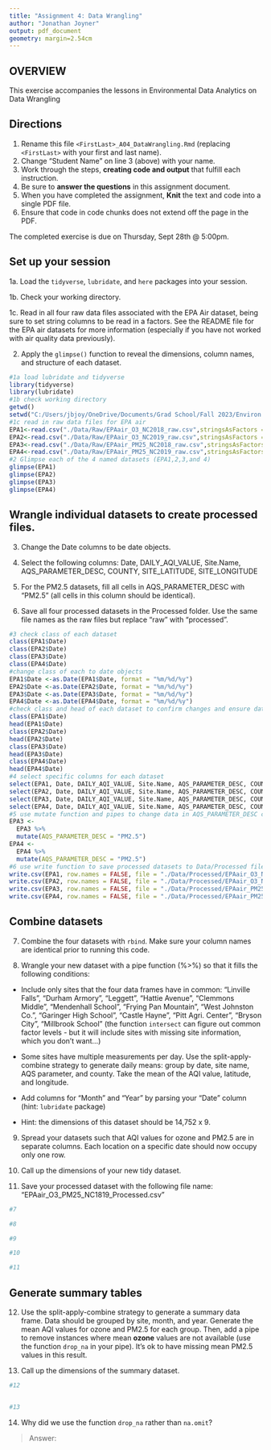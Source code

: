 ```yaml
---
title: "Assignment 4: Data Wrangling"
author: "Jonathan Joyner"
output: pdf_document
geometry: margin=2.54cm
---
```


## OVERVIEW

This exercise accompanies the lessons in Environmental Data Analytics on Data Wrangling 

## Directions

1. Rename this file `<FirstLast>_A04_DataWrangling.Rmd` (replacing `<FirstLast>` with your first and last name).
2. Change "Student Name" on line 3 (above) with your name.
3. Work through the steps, **creating code and output** that fulfill each instruction.
4. Be sure to **answer the questions** in this assignment document.
5. When you have completed the assignment, **Knit** the text and code into a single PDF file.
6. Ensure that code in code chunks does not extend off the page in the PDF.

The completed exercise is due on Thursday, Sept 28th @ 5:00pm.

## Set up your session 

1a. Load the `tidyverse`,  `lubridate`, and `here` packages into your session.

1b. Check your working directory.

1c. Read in all four raw data files associated with the EPA Air dataset, being sure to set string columns to be read in a factors. See the README file for the EPA air datasets for more information (especially if you have not worked with air quality data previously). 

2. Apply the `glimpse()` function to reveal the dimensions, column names, and structure of each dataset. 

```r
#1a load lubridate and tidyverse
library(tidyverse)
library(lubridate)
#1b check working directory
getwd()
setwd("C:/Users/jbjoy/OneDrive/Documents/Grad School/Fall 2023/Environ 872/EDE_Fall2023")
#1c read in raw data files for EPA air
EPA1<-read.csv("./Data/Raw/EPAair_O3_NC2018_raw.csv",stringsAsFactors = TRUE)
EPA2<-read.csv("./Data/Raw/EPAair_O3_NC2019_raw.csv",stringsAsFactors = TRUE)
EPA3<-read.csv("./Data/Raw/EPAair_PM25_NC2018_raw.csv",stringsAsFactors = TRUE)
EPA4<-read.csv("./Data/Raw/EPAair_PM25_NC2019_raw.csv",stringsAsFactors = TRUE)
#2 Glimpse each of the 4 named datasets (EPA1,2,3,and 4)
glimpse(EPA1)
glimpse(EPA2)
glimpse(EPA3)
glimpse(EPA4)
```


## Wrangle individual datasets to create processed files.

3. Change the Date columns to be date objects.

4. Select the following columns: Date, DAILY_AQI_VALUE, Site.Name, AQS_PARAMETER_DESC, COUNTY, SITE_LATITUDE, SITE_LONGITUDE

5. For the PM2.5 datasets, fill all cells in AQS_PARAMETER_DESC with "PM2.5" (all cells in this column should be identical).

6. Save all four processed datasets in the Processed folder. Use the same file names as the raw files but replace "raw" with "processed".

```r
#3 check class of each dataset
class(EPA1$Date)
class(EPA2$Date)
class(EPA3$Date)
class(EPA4$Date)
#change class of each to date objects
EPA1$Date <-as.Date(EPA1$Date, format = "%m/%d/%y")
EPA2$Date <-as.Date(EPA2$Date, format = "%m/%d/%y")
EPA3$Date <-as.Date(EPA3$Date, format = "%m/%d/%y")
EPA4$Date <-as.Date(EPA4$Date, format = "%m/%d/%y")
#check class and head of each dataset to confirm changes and ensure dates are displayed correctly
class(EPA1$Date)
head(EPA1$Date)
class(EPA2$Date)
head(EPA2$Date)
class(EPA3$Date)
head(EPA3$Date)
class(EPA4$Date)
head(EPA4$Date)
#4 select specific columns for each dataset
select(EPA1, Date, DAILY_AQI_VALUE, Site.Name, AQS_PARAMETER_DESC, COUNTY, SITE_LATITUDE, SITE_LONGITUDE)
select(EPA2, Date, DAILY_AQI_VALUE, Site.Name, AQS_PARAMETER_DESC, COUNTY, SITE_LATITUDE, SITE_LONGITUDE)
select(EPA3, Date, DAILY_AQI_VALUE, Site.Name, AQS_PARAMETER_DESC, COUNTY, SITE_LATITUDE, SITE_LONGITUDE)
select(EPA4, Date, DAILY_AQI_VALUE, Site.Name, AQS_PARAMETER_DESC, COUNTY, SITE_LATITUDE, SITE_LONGITUDE)
#5 use mutate function and pipes to change data in AQS_PARAMETER_DESC columns to PM2.5
EPA3 <-
  EPA3 %>%
  mutate(AQS_PARAMETER_DESC = "PM2.5")
EPA4 <-
  EPA4 %>%
  mutate(AQS_PARAMETER_DESC = "PM2.5")
#6 use write function to save processed datasets to Data/Processed file
write.csv(EPA1, row.names = FALSE, file = "./Data/Processed/EPAair_O3_NC2018_processed.csv")
write.csv(EPA2, row.names = FALSE, file = "./Data/Processed/EPAair_O3_NC2019_processed.csv")
write.csv(EPA3, row.names = FALSE, file = "./Data/Processed/EPAair_PM25_NC2018_processed.csv")
write.csv(EPA4, row.names = FALSE, file = "./Data/Processed/EPAair_PM25_NC2019_processed.csv")
```


## Combine datasets

7. Combine the four datasets with `rbind`. Make sure your column names are identical prior to running this code.

8. Wrangle your new dataset with a pipe function (%>%) so that it fills the following conditions: 

  * Include only sites that the four data frames have in common: "Linville Falls", "Durham Armory", "Leggett", "Hattie Avenue", "Clemmons Middle", "Mendenhall School", "Frying Pan Mountain", "West Johnston Co.", "Garinger High School", "Castle Hayne", "Pitt Agri. Center", "Bryson City", "Millbrook School" (the function `intersect` can figure out common factor levels - but it will include sites with missing site information, which you don't want...) 

  * Some sites have multiple measurements per day. Use the split-apply-combine strategy to generate daily means: group by date, site name, AQS parameter, and county. Take the mean of the AQI value, latitude, and longitude.
  
  * Add columns for "Month" and "Year" by parsing your "Date" column (hint: `lubridate` package)
  
  * Hint: the dimensions of this dataset should be 14,752 x 9.

9. Spread your datasets such that AQI values for ozone and PM2.5 are in separate columns. Each location on a specific date should now occupy only one row.

10. Call up the dimensions of your new tidy dataset.

11. Save your processed dataset with the following file name: "EPAair_O3_PM25_NC1819_Processed.csv"

```r
#7 

#8 

#9

#10

#11

```


## Generate summary tables

12. Use the split-apply-combine strategy to generate a summary data frame. Data should be grouped by site, month, and year. Generate the mean AQI values for ozone and PM2.5 for each group. Then, add a pipe to remove instances where mean **ozone** values are not available (use the function `drop_na` in your pipe). It's ok to have missing mean PM2.5 values in this result. 

13. Call up the dimensions of the summary dataset.

```r

#12


#13


```

14. Why did we use the function `drop_na` rather than `na.omit`?

> Answer: 
